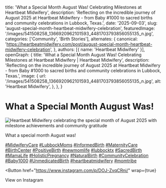 
  title: 'What a Special Month August Was! Celebrating Milestones at Heartbeat Midwifery',
  description: 'Reflecting on the incredible journey of August 2025 at Heartbeat Midwifery - from Baby #1000 to sacred births and community celebrations in Lubbock, Texas.',
  date: '2025-09-03',
  slug: 'august-special-month-heartbeat-midwifery-celebration',
  featuredImage: '/images/541508258_1366920962101593_4481703793856055135_n.jpg',
  categories: ['Community', 'Birth Stories'],
  alternates: {
    canonical: 'https://heartbeatmidwifery.com/post/august-special-month-heartbeat-midwifery-celebration',
  },
  authors: [{ name: 'Heartbeat Midwifery' }],
  openGraph: {
    title: 'What a Special Month August Was! Celebrating Milestones at Heartbeat Midwifery | Heartbeat Midwifery',
    description: 'Reflecting on the incredible journey of August 2025 at Heartbeat Midwifery - from Baby #1000 to sacred births and community celebrations in Lubbock, Texas.',
    image: {
      url: '/images/541508258_1366920962101593_4481703793856055135_n.jpg',
      alt: 'Heartbeat Midwifery',
    },
  },
}

# What a Special Month August Was!

<Image
  src="/images/541508258_1366920962101593_4481703793856055135_n.jpg"
  size="large"
  wrap={true}
  alt="Heartbeat Midwifery celebrating the special month of August 2025 with milestone achievements and community gratitude"
/>

What a special month August was!

[#MidwiferyCare](https://www.instagram.com/explore/tags/midwiferycare/) [#LubbockMoms](https://www.instagram.com/explore/tags/lubbockmoms/) [#InformedBirth](https://www.instagram.com/explore/tags/informedbirth/) [#MaternityCare](https://www.instagram.com/explore/tags/maternitycare/) [#BirthCenter](https://www.instagram.com/explore/tags/birthcenter/) [#PositiveBirth](https://www.instagram.com/explore/tags/positivebirth/) [#newmomlife](https://www.instagram.com/explore/tags/newmomlife/) [#lubbocktx](https://www.instagram.com/explore/tags/lubbocktx/) [#SacredBirth](https://www.instagram.com/explore/tags/sacredbirth/) [#MamaLife](https://www.instagram.com/explore/tags/mamalife/) [#HolisticPregnancy](https://www.instagram.com/explore/tags/holisticpregnancy/) [#NaturalBirth](https://www.instagram.com/explore/tags/naturalbirth/) [#CommunityCelebration](https://www.instagram.com/explore/tags/communitycelebration/) [#Baby1000](https://www.instagram.com/explore/tags/baby1000/) [#UnmedicatedBirth](https://www.instagram.com/explore/tags/unmedicatedbirth/) [#heartbeatmidwifery](https://www.instagram.com/explore/tags/heartbeatmidwifery/) [#momtribe](https://www.instagram.com/explore/tags/momtribe/)

<Button
  href="https://www.instagram.com/p/DOJ-ZvqCRni/"
  wrap={true}
>
  View on Instagram
</Button>
